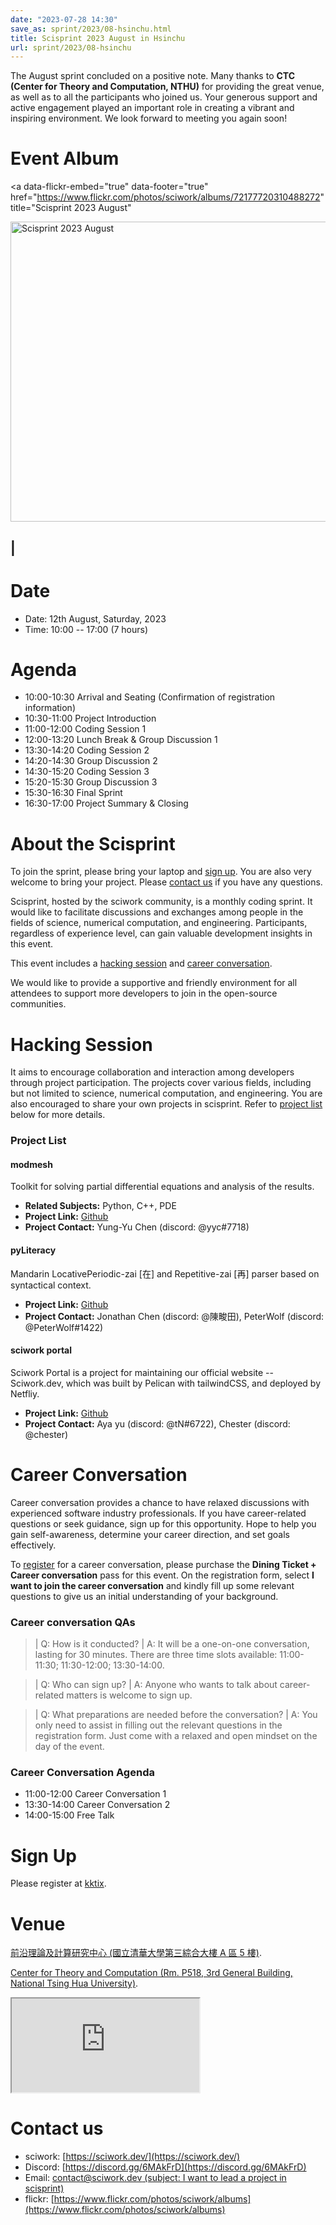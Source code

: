 ```yaml
---
date: "2023-07-28 14:30"
save_as: sprint/2023/08-hsinchu.html
title: Scisprint 2023 August in Hsinchu
url: sprint/2023/08-hsinchu
---
```


The August sprint concluded on a positive note. Many thanks to **CTC
(Center for Theory and Computation, NTHU)** for providing the great
venue, as well as to all the participants who joined us. Your generous
support and active engagement played an important role in creating a
vibrant and inspiring environment. We look forward to meeting you again
soon!

# Event Album

<a
  data-flickr-embed="true"
  data-footer="true"
  href="https://www.flickr.com/photos/sciwork/albums/72177720310488272"
  title="Scisprint 2023 August"
>
  <img
    src="https://live.staticflickr.com/65535/53116545547_e1d3c8a28d_z.jpg"
    width="640"
    height="480"
    alt="Scisprint 2023 August"
  />
</a>
<script
  async
  src="//embedr.flickr.com/assets/client-code.js"
  charset="utf-8"
></script>

## \|

# Date

- Date: 12th August, Saturday, 2023
- Time: 10:00 \-- 17:00 (7 hours)

# Agenda

- 10:00-10:30 Arrival and Seating (Confirmation of registration
  information)
- 10:30-11:00 Project Introduction
- 11:00-12:00 Coding Session 1
- 12:00-13:20 Lunch Break & Group Discussion 1
- 13:30-14:20 Coding Session 2
- 14:20-14:30 Group Discussion 2
- 14:30-15:20 Coding Session 3
- 15:20-15:30 Group Discussion 3
- 15:30-16:30 Final Sprint
- 16:30-17:00 Project Summary & Closing

# About the Scisprint

To join the sprint, please bring your laptop and [sign up](#sign-up).
You are also very welcome to bring your project. Please [contact
us](#contact-us) if you have any questions.

Scisprint, hosted by the sciwork community, is a monthly coding sprint.
It would like to facilitate discussions and exchanges among people in
the fields of science, numerical computation, and engineering.
Participants, regardless of experience level, can gain valuable
development insights in this event.

This event includes a [hacking session](#hacking-session) and [career
conversation](#career-conversation).

We would like to provide a supportive and friendly environment for all
attendees to support more developers to join in the open-source
communities.

# Hacking Session

It aims to encourage collaboration and interaction among developers
through project participation. The projects cover various fields,
including but not limited to science, numerical computation, and
engineering. You are also encouraged to share your own projects in
scisprint. Refer to [project list](#project-list) below for more
details.

### Project List

#### modmesh

Toolkit for solving partial differential equations and analysis of the
results.

- **Related Subjects:** Python, C++, PDE
- **Project Link:** [Github](https://github.com/solvcon/modmesh)
- **Project Contact:** Yung-Yu Chen (discord: \@yyc#7718)

#### pyLiteracy

Mandarin LocativePeriodic-zai \[在\] and Repetitive-zai \[再\] parser
based on syntactical context.

- **Project Link:**
  [Github](https://github.com/Chenct-jonathan/Loc_zai_and_Rep_zai_parser)
- **Project Contact:** Jonathan Chen (discord: \@陳畯田), PeterWolf
  (discord: \@PeterWolf#1422)

#### sciwork portal

Sciwork Portal is a project for maintaining our official website --
Sciwork.dev, which was built by Pelican with tailwindCSS, and deployed
by Netfliy.

- **Project Link:** [Github](https://github.com/sciwork/swportal)
- **Project Contact:** Aya yu (discord: \@tN#6722), Chester (discord:
  \@chester)

# Career Conversation

Career conversation provides a chance to have relaxed discussions with
experienced software industry professionals. If you have career-related
questions or seek guidance, sign up for this opportunity. Hope to help
you gain self-awareness, determine your career direction, and set goals
effectively.

To [register](#sign-up) for a career conversation, please purchase the
**Dining Ticket + Career conversation** pass for this event. On the
registration form, select **I want to join the career conversation** and
kindly fill up some relevant questions to give us an initial
understanding of your background.

### Career conversation QAs

> | Q: How is it conducted?
> | A: It will be a one-on-one conversation, lasting for 30 minutes.
> There are three time slots available: 11:00-11:30; 11:30-12:00;
> 13:30-14:00.

> | Q: Who can sign up?
> | A: Anyone who wants to talk about career-related matters is welcome
> to sign up.

> | Q: What preparations are needed before the conversation?
> | A: You only need to assist in filling out the relevant questions in
> the registration form. Just come with a relaxed and open mindset on
> the day of the event.

### Career Conversation Agenda

- 11:00-12:00 Career Conversation 1
- 13:30-14:00 Career Conversation 2
- 14:00-15:00 Free Talk

# Sign Up

Please register at
[kktix](https://sciwork.kktix.cc/events/scisprint-202308-hsinchu).

# Venue

[前沿理論及計算研究中心 (國立清華大學第三綜合大樓 A 區 5
樓)](https://goo.gl/maps/EH2wWtkLQ8qLWd669).

[Center for Theory and Computation (Rm. P518, 3rd General Building,
National Tsing Hua University)](https://goo.gl/maps/4i2K2XvJqw2J42pv5).

<div
  style={{
    overflow: "hidden",
    paddingBottom: "56.25%",
    position: "relative",
    height: 0,
  }}
>
  <iframe
    src="https://www.google.com/maps/embed?pb=!1m18!1m12!1m3!1d28976.98152829823!2d120.96353258312313!3d24.79125198152699!2m3!1f0!2f0!3f0!3m2!1i1024!2i768!4f13.1!3m3!1m2!1s0x3468360c81cfffe3%3A0xd7d529328f01b825!2z5ZyL56uL5riF6I-v5aSn5a2456ys5LiJ57ac5ZCI5aSn5qiT!5e0!3m2!1szh-TW!2stw!4v1662888048158!5m2!1szh-TW!2stw"
    style={{
      left: 0,
      top: 0,
      height: "100%",
      width: "100%",
      position: "absolute",
      border: 0,
    }}
    allowfullscreen=""
    loading="lazy"
    referrerpolicy="no-referrer-when-downgrade"
  ></iframe>
</div>

# Contact us

- sciwork: [https://sciwork.dev/](https://sciwork.dev/)
- Discord: [https://discord.gg/6MAkFrD](https://discord.gg/6MAkFrD)
- Email: [contact@sciwork.dev (subject: I want to lead a project in
  scisprint)](mailto:contact@sciwork.dev?subject=[sciwork]%20I%20want%20to%20lead%20a%20project%20in%20scisprint)
- flickr: [https://www.flickr.com/photos/sciwork/albums](https://www.flickr.com/photos/sciwork/albums)
